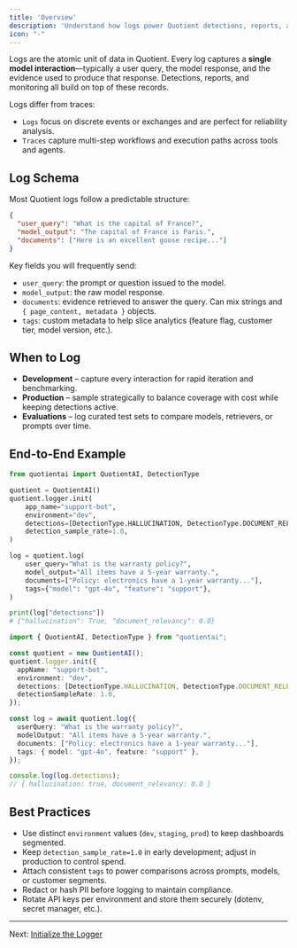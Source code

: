 ```yaml
---
title: 'Overview'
description: 'Understand how logs power Quotient detections, reports, and analytics.'
icon: "-"
---
```


Logs are the atomic unit of data in Quotient. Every log captures a **single model interaction**—typically a user query, the model response, and the evidence used to produce that response. Detections, reports, and monitoring all build on top of these records.

Logs differ from traces:
- `Logs` focus on discrete events or exchanges and are perfect for reliability analysis.
- `Traces` capture multi-step workflows and execution paths across tools and agents.

## Log Schema

Most Quotient logs follow a predictable structure:

```json
{
  "user_query": "What is the capital of France?",
  "model_output": "The capital of France is Paris.",
  "documents": ["Here is an excellent goose recipe..."]
}
```

Key fields you will frequently send:

* `user_query`: the prompt or question issued to the model.
* `model_output`: the raw model response.
* `documents`: evidence retrieved to answer the query. Can mix strings and `{ page_content, metadata }` objects.
* `tags`: custom metadata to help slice analytics (feature flag, customer tier, model version, etc.).

## When to Log

* **Development** – capture every interaction for rapid iteration and benchmarking.
* **Production** – sample strategically to balance coverage with cost while keeping detections active.
* **Evaluations** – log curated test sets to compare models, retrievers, or prompts over time.

## End-to-End Example

<CodeGroup>

```python logging.py
from quotientai import QuotientAI, DetectionType

quotient = QuotientAI()
quotient.logger.init(
    app_name="support-bot",
    environment="dev",
    detections=[DetectionType.HALLUCINATION, DetectionType.DOCUMENT_RELEVANCY],
    detection_sample_rate=1.0,
)

log = quotient.log(
    user_query="What is the warranty policy?",
    model_output="All items have a 5-year warranty.",
    documents=["Policy: electronics have a 1-year warranty..."],
    tags={"model": "gpt-4o", "feature": "support"},
)

print(log["detections"])
# {"hallucination": True, "document_relevancy": 0.0}
```

```typescript logging.ts
import { QuotientAI, DetectionType } from "quotientai";

const quotient = new QuotientAI();
quotient.logger.init({
  appName: "support-bot",
  environment: "dev",
  detections: [DetectionType.HALLUCINATION, DetectionType.DOCUMENT_RELEVANCY],
  detectionSampleRate: 1.0,
});

const log = await quotient.log({
  userQuery: "What is the warranty policy?",
  modelOutput: "All items have a 5-year warranty.",
  documents: ["Policy: electronics have a 1-year warranty..."],
  tags: { model: "gpt-4o", feature: "support" },
});

console.log(log.detections);
// { hallucination: true, document_relevancy: 0.0 }
```

</CodeGroup>

## Best Practices

* Use distinct `environment` values (`dev`, `staging`, `prod`) to keep dashboards segmented.
* Keep `detection_sample_rate=1.0` in early development; adjust in production to control spend.
* Attach consistent `tags` to power comparisons across prompts, models, or customer segments.
* Redact or hash PII before logging to maintain compliance.
* Rotate API keys per environment and store them securely (dotenv, secret manager, etc.).

---

Next: [Initialize the Logger](./initialize-logger)
